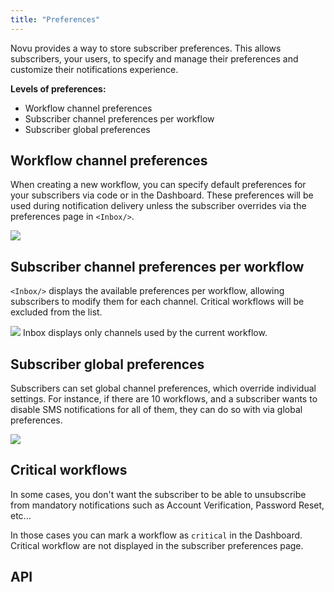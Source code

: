 ```yaml
---
title: "Preferences"
---
```


Novu provides a way to store subscriber preferences. This allows subscribers, your users, to specify and manage their preferences and customize their notifications experience.

**Levels of preferences:**

- Workflow channel preferences
- Subscriber channel preferences per workflow
- Subscriber global preferences 

## Workflow channel preferences

When creating a new workflow, you can specify default preferences for your subscribers via code or in the Dashboard. These preferences will be used during notification delivery unless the subscriber overrides via the preferences page in `<Inbox/>`.

<Frame>
  <img
    style={{ borderRadius: "0.5rem" }}
    src="/images/preferences/preferences.png"
  />
</Frame>

## Subscriber channel preferences per workflow

`<Inbox/>` displays the available preferences per workflow, allowing subscribers to modify them for each channel. Critical workflows will be excluded from the list.

<Frame>
  <img
    style={{ borderRadius: "0.5rem", width: "400px" }}
    src="/images/preferences/inbox-workflow-preferences.png"
  />
</Frame>

<Note>
  Inbox displays only channels used by the current workflow.
</Note>

## Subscriber global preferences 

Subscribers can set global channel preferences, which override individual settings. For instance, if there are 10 workflows, and a subscriber wants to disable SMS notifications for all of them, they can do so with via global preferences.

<Frame>
  <img
    style={{ borderRadius: "0.5rem", width: "400px" }}
    src="/images/preferences/inbox-global-preferences.png"
  />
</Frame>

## Critical workflows

In some cases, you don't want the subscriber to be able to unsubscribe from mandatory notifications such as Account Verification, Password Reset, etc... 

In those cases you can mark a workflow as `critical` in the Dashboard. Critical workflow are not displayed in the subscriber preferences page.

## API

<CardGroup cols={3}>
  <Card
    title="Define workflow channel preferences"
    icon="code"
    color="#16a34a"
    href="/sdks/framework/typescript/workflow#workflow-channel-preferences"
  />
  <Card
    title="Get subscriber preferences via the API"
    icon="user"
    color="#ea5a0c"
    href="/api-reference/subscribers/get-subscriber-preferences"
  />
  <Card
    title="Update subscriber preferencs via the API"
    icon="bell"
    color="#0285c7"
    href="/api-reference/subscribers/update-subscriber-preference"
  />
</CardGroup>
